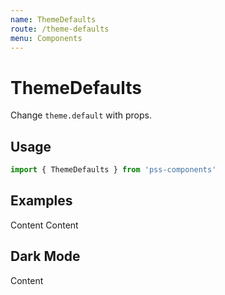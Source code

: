 ```yaml
---
name: ThemeDefaults
route: /theme-defaults
menu: Components
---
```



# ThemeDefaults

Change `theme.default` with props.


## Usage

```js
import { ThemeDefaults } from 'pss-components'
```

## Examples

<Playground>
  <Box>
    <Box tm='auto' ratio={16 / 9} p={1} mb={1}>
      Content
    </Box>
    <ThemeDefaults palette='inverted'>
      <Box tm='auto' ratio={16 / 9} p={1}>
        Content
      </Box>
    </ThemeDefaults>
  </Box>
</Playground>

## Dark Mode

<Playground>
  <ThemeDefaults mediaQuery='(prefers-color-scheme: dark)' palette='inverted'>
    <Box tm='auto' ratio={16 / 9} p={1}>
      Content
    </Box>
  </ThemeDefaults>
</Playground>
